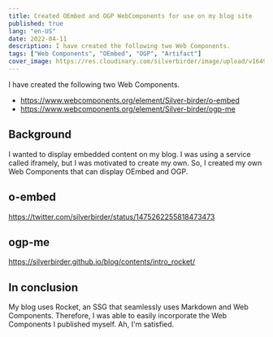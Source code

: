 ```yaml
---
title: Created OEmbed and OGP WebComponents for use on my blog site
published: true
lang: "en-US"
date: 2022-04-11
description: I have created the following two Web Components.
tags: ["Web Components", "OEmbed", "OGP", "Artifact"]
cover_image: https://res.cloudinary.com/silverbirder/image/upload/v1649683816/silver-birder.github.io/blog/kelly-sikkema-JRVxgAkzIsM-unsplash.jpg
---
```


I have created the following two Web Components.

- https://www.webcomponents.org/element/Silver-birder/o-embed
- https://www.webcomponents.org/element/Silver-birder/ogp-me

## Background

I wanted to display embedded content on my blog.
I was using a service called iframely, but I was motivated to create my own.
So, I created my own Web Components that can display OEmbed and OGP.

## o-embed

https://twitter.com/silverbirder/status/1475262255818473473

## ogp-me

https://silverbirder.github.io/blog/contents/intro_rocket/

## In conclusion

My blog uses Rocket, an SSG that seamlessly uses Markdown and Web Components.
Therefore, I was able to easily incorporate the Web Components I published myself.
Ah, I'm satisfied.
